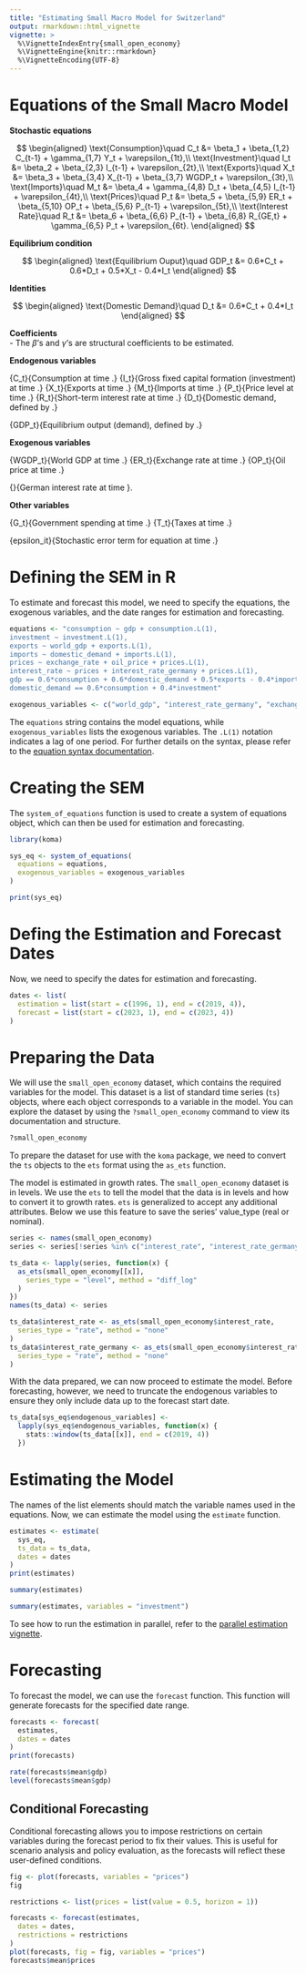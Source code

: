 ```yaml
---
title: "Estimating Small Macro Model for Switzerland"
output: rmarkdown::html_vignette
vignette: >
  %\VignetteIndexEntry{small_open_economy}
  %\VignetteEngine{knitr::rmarkdown}
  %\VignetteEncoding{UTF-8}
---
```


# Equations of the Small Macro Model

**Stochastic equations**

$$
\begin{aligned}
\text{Consumption}\quad C_t &= \beta_1 + \beta_{1,2} C_{t-1} + \gamma_{1,7} Y_t + \varepsilon_{1t},\\
\text{Investment}\quad I_t &= \beta_2 + \beta_{2,3} I_{t-1} + \varepsilon_{2t},\\
\text{Exports}\quad X_t &= \beta_3 + \beta_{3,4} X_{t-1} + \beta_{3,7} WGDP_t + \varepsilon_{3t},\\
\text{Imports}\quad M_t &= \beta_4 + \gamma_{4,8} D_t + \beta_{4,5} I_{t-1} + \varepsilon_{4t},\\
\text{Prices}\quad P_t &= \beta_5 + \beta_{5,9} ER_t + \beta_{5,10} OP_t 
     + \beta_{5,6} P_{t-1} + \varepsilon_{5t},\\
\text{Interest Rate}\quad R_t &= \beta_6 + \beta_{6,6} P_{t-1} + \beta_{6,8} R_{GE,t} 
     + \gamma_{6,5} P_t + \varepsilon_{6t}.
\end{aligned}
$$

**Equilibrium condition**

$$
\begin{aligned}
\text{Equilibrium Ouput}\quad GDP_t &= 0.6*C_t + 0.6*D_t + 0.5*X_t - 0.4*I_t
\end{aligned}
$$

**Identities**

$$
\begin{aligned}
\text{Domestic Demand}\quad D_t &= 0.6*C_t + 0.4*I_t
\end{aligned}
$$

**Coefficients**  
- The $\beta$’s and $\gamma$’s are structural coefficients to be estimated.

**Endogenous variables**  

\item{C_t}{Consumption at time \eqn{t}.}
\item{I_t}{Gross fixed capital formation (investment)
  at time \eqn{t}.}
\item{X_t}{Exports at time \eqn{t}.}
\item{M_t}{Imports at time \eqn{t}.}
\item{P_t}{Price level at time \eqn{t}.}
\item{R_t}{Short-term interest rate at time \eqn{t}.}
\item{D_t}{Domestic demand, defined by
  \eqn{D_t = 0.6 * C_t + 0.4 * I_t}.}
\item{GDP_t}{Equilibrium output (demand), defined by
  \eqn{GDP_t = 0.6 * C_t + 0.6 * D_t + 0.5 * X_t - 0.4 * I_t}.}

**Exogenous variables**  

\item{WGDP_t}{World GDP at time \eqn{t}.}
\item{ER_t}{Exchange rate at time \eqn{t}.}
\item{OP_t}{Oil price at time \eqn{t}.}
\item{\eqn{R_{GE,t}}}{German interest rate at time \eqn{t}}.

**Other variables**  

\item{G_t}{Government spending at time \eqn{t}.}
\item{T_t}{Taxes at time \eqn{t}.}
\item{epsilon_it}{Stochastic error term for equation \eqn{i}
  at time \eqn{t}.}


# Defining the SEM in R
To estimate and forecast this model, we need to specify the equations, the exogenous variables, and the date ranges for estimation and forecasting.

```R
equations <- "consumption ~ gdp + consumption.L(1),
investment ~ investment.L(1),
exports ~ world_gdp + exports.L(1),
imports ~ domestic_demand + imports.L(1),
prices ~ exchange_rate + oil_price + prices.L(1),
interest_rate ~ prices + interest_rate_germany + prices.L(1),
gdp == 0.6*consumption + 0.6*domestic_demand + 0.5*exports - 0.4*imports,
domestic_demand == 0.6*consumption + 0.4*investment"

exogenous_variables <- c("world_gdp", "interest_rate_germany", "exchange_rate", "oil_price")
```

The `equations` string contains the model equations, while `exogenous_variables` lists the exogenous variables. The `.L(1)` notation indicates a lag of one period.
For further details on the syntax, please refer to the [equation syntax documentation](../equations.html).

# Creating the SEM

The `system_of_equations` function is used to create a system of equations object, which can then be used for estimation and forecasting.
```R
library(koma)

sys_eq <- system_of_equations(
  equations = equations,
  exogenous_variables = exogenous_variables
)

print(sys_eq)
```

# Defing the Estimation and Forecast Dates
Now, we need to specify the dates for estimation and forecasting.

```R
dates <- list(
  estimation = list(start = c(1996, 1), end = c(2019, 4)),
  forecast = list(start = c(2023, 1), end = c(2023, 4))
)
```

# Preparing the Data

We will use the `small_open_economy` dataset, which contains the required variables for the model. 
This dataset is a list of standard time series (`ts`) objects, where each object corresponds to a variable in the model. 
You can explore the dataset by using the `?small_open_economy` command to view its documentation and structure.

```R
?small_open_economy
```

To prepare the dataset for use with the `koma` package, we need to convert the `ts` objects to the `ets` format using the `as_ets` function.

The model is estimated in growth rates. The `small_open_economy` dataset is in levels. We use the `ets` to tell the model that the data is in levels and how to convert it to growth rates.
`ets` is generalized to accept any additional attributes. Below we use this feature to save the series' value_type (real or nominal).

```R
series <- names(small_open_economy)
series <- series[!series %in% c("interest_rate", "interest_rate_germany")]

ts_data <- lapply(series, function(x) {
  as_ets(small_open_economy[[x]],
    series_type = "level", method = "diff_log"
  )
})
names(ts_data) <- series

ts_data$interest_rate <- as_ets(small_open_economy$interest_rate,
  series_type = "rate", method = "none"
)
ts_data$interest_rate_germany <- as_ets(small_open_economy$interest_rate_germany,
  series_type = "rate", method = "none"
)
```

With the data prepared, we can now proceed to estimate the model. 
Before forecasting, however, we need to truncate the endogenous variables to ensure they only include data up to the forecast start date.

```R
ts_data[sys_eq$endogenous_variables] <-
  lapply(sys_eq$endogenous_variables, function(x) {
    stats::window(ts_data[[x]], end = c(2019, 4))
  })
```

# Estimating the Model

The names of the list elements should match the variable names used in the equations.
Now, we can estimate the model using the `estimate` function. 

```R
estimates <- estimate(
  sys_eq,
  ts_data = ts_data,
  dates = dates
)
print(estimates)
```

```R
summary(estimates)
```

```R
summary(estimates, variables = "investment")
```

To see how to run the estimation in parallel, refer to the [parallel estimation vignette](../parallel.html).

# Forecasting

To forecast the model, we can use the `forecast` function. This function will generate forecasts for the specified date range.
```R
forecasts <- forecast(
  estimates,
  dates = dates
)
print(forecasts)
```

```R
rate(forecasts$mean$gdp)
level(forecasts$mean$gdp)
```

## Conditional Forecasting

Conditional forecasting allows you to impose restrictions on certain variables during the forecast period to fix their values. This is useful for scenario analysis and policy evaluation, as the forecasts will reflect these user-defined conditions.

```R
fig <- plot(forecasts, variables = "prices")
fig

restrictions <- list(prices = list(value = 0.5, horizon = 1))

forecasts <- forecast(estimates,
  dates = dates,
  restrictions = restrictions
)
plot(forecasts, fig = fig, variables = "prices")
forecasts$mean$prices
```
